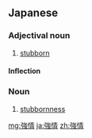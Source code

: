 ==Japanese==
{{ja-kanjitab|強|情}}

===Adjectival noun===
{{ja-adj|ごうじょう|decl=na}}

# [[stubborn]]

====Inflection====
{{ja-na|強情|ごうじょう|gōjō}}

===Noun===
{{ja-noun|ごうじょう}}

# [[stubbornness]]

[[mg:強情]]
[[ja:強情]]
[[zh:強情]]